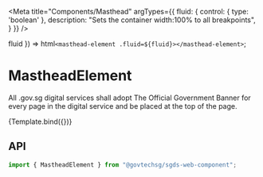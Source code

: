 
<Meta
  title="Components/Masthead"
  argTypes={{
    fluid: {
      control: { type: 'boolean' },
      description: "Sets the container width:100% to all breakpoints",
    }
  }}
/>

  fluid
}) =>
  html`
    <masthead-element .fluid=${fluid}></masthead-element>
  `;

# MastheadElement

All .gov.sg digital services shall adopt The Official Government Banner for every page in the digital service and be placed at the top of the page.

<Canvas>
  <Story name="Basic" args={{ fluid : 'true' }}>
    {Template.bind({})}
  </Story>
</Canvas>

## API

```jsx
import { MastheadElement } from "@govtechsg/sgds-web-component";
```

<ArgsTable story="Basic" />

